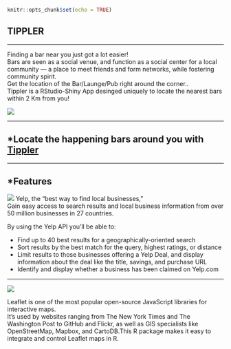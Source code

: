 

```r
knitr::opts_chunk$set(echo = TRUE)
```

## TIPPLER


***


Finding a bar near you just got a lot easier! </br>
Bars are seen as a social venue, and function as a social center for a local community — a place to meet friends and form networks, while fostering community spirit.</br>
Get the location of the Bar/Launge/Pub right around the corner.. </br>
Tippler is a RStudio-Shiny App desinged uniquely to locate the nearest bars within 2 Km from you!

![](images/rsz_tippler_final.png)

***


## *Locate the happening bars around you with [Tippler](https://jayendrashinde91.shinyapps.io/tippler/)


***


## *Features

![](images/yelp.png)
Yelp, the “best way to find local businesses,” </br>
Gain easy access to search results and local business information from over 50 million businesses in 27 countries. </br>

By using the Yelp API you’ll be able to:

* Find up to 40 best results for a geographically-oriented search
* Sort results by the best match for the query, highest ratings, or distance
* Limit results to those businesses offering a Yelp Deal, and display information about the deal like the title, savings, and purchase URL
* Identify and display whether a business has been claimed on Yelp.com

***



![](images/leaflet.png)

Leaflet is one of the most popular open-source JavaScript libraries for interactive maps.</br> It’s used by websites ranging from The New York Times and The Washington Post to GitHub and Flickr, as well as GIS specialists like OpenStreetMap, Mapbox, and CartoDB.This R package makes it easy to integrate and control Leaflet maps in R.


